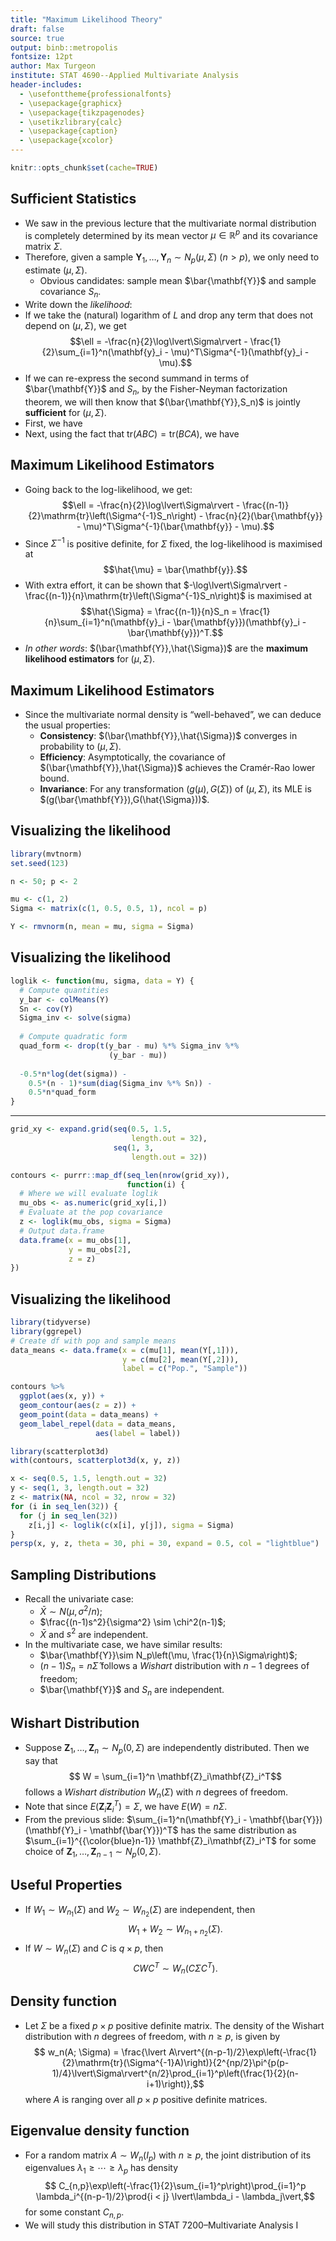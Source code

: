 ```yaml
---
title: "Maximum Likelihood Theory"
draft: false
source: true
output: binb::metropolis
fontsize: 12pt
author: Max Turgeon
institute: STAT 4690--Applied Multivariate Analysis
header-includes:
  - \usefonttheme{professionalfonts}
  - \usepackage{graphicx}
  - \usepackage{tikzpagenodes}
  - \usetikzlibrary{calc}
  - \usepackage{caption}
  - \usepackage{xcolor}
---
```


```r
knitr::opts_chunk$set(cache=TRUE)
```

## Sufficient Statistics {.allowframebreaks}

  - We saw in the previous lecture that the multivariate normal distribution is completely determined by its mean vector $\mu \in\mathbb{R}^p$ and its covariance matrix $\Sigma$.
  - Therefore, given a sample $\mathbf{Y}_1, \ldots, \mathbf{Y}_n\sim N_p(\mu, \Sigma)$ ($n > p$), we only need to estimate $(\mu,\Sigma)$. 
    + Obvious candidates: sample mean $\bar{\mathbf{Y}}$ and sample covariance $S_n$.
  - Write down the *likelihood*:
  \begin{align*} 
  L &= \prod_{i=1}^n\left(\frac{1}{\sqrt{(2\pi)^p\lvert\Sigma\rvert}}\exp\left(-\frac{1}{2}(\mathbf{y}_i - \mu)^T\Sigma^{-1}(\mathbf{y}_i - \mu)\right)\right)\\
   &= \frac{1}{(2\pi)^{np/2}\lvert\Sigma\rvert^{n/2}}\exp\left(-\frac{1}{2}\sum_{i=1}^n(\mathbf{y}_i - \mu)^T\Sigma^{-1}(\mathbf{y}_i - \mu)\right)
  \end{align*}
  - If we take the (natural) logarithm of $L$ and drop any term that does not depend on $(\mu,\Sigma)$, we get
  $$\ell = -\frac{n}{2}\log\lvert\Sigma\rvert - \frac{1}{2}\sum_{i=1}^n(\mathbf{y}_i - \mu)^T\Sigma^{-1}(\mathbf{y}_i - \mu).$$
  - If we can re-express the second summand in terms of $\bar{\mathbf{Y}}$ and $S_n$, by the Fisher-Neyman factorization theorem, we will then know that $(\bar{\mathbf{Y}},S_n)$ is jointly **sufficient** for $(\mu,\Sigma)$.
  - First, we have
  \begin{multline*}
  \sum_{i=1}^n(\mathbf{y}_i - \mu)(\mathbf{y}_i - \mu)^T = \sum_{i=1}^n(\mathbf{y}_i - \bar{\mathbf{y}} + \bar{\mathbf{y}} - \mu)(\mathbf{y}_i - \bar{\mathbf{y}} + \bar{\mathbf{y}} - \mu)^T\\
  = \sum_{i=1}^n\left((\mathbf{y}_i - \bar{\mathbf{y}})(\mathbf{y}_i - \bar{\mathbf{y}})^T + (\mathbf{y}_i - \bar{\mathbf{y}})(\bar{\mathbf{y}} - \mu)^T\right.\\
  \quad \left.+ (\bar{\mathbf{y}} - \mu)(\mathbf{y}_i - \bar{\mathbf{y}})^T + (\bar{\mathbf{y}} - \mu)(\bar{\mathbf{y}} - \mu)^T\right)\\
  = \sum_{i=1}^n(\mathbf{y}_i - \bar{\mathbf{y}})(\mathbf{y}_i - \bar{\mathbf{y}})^T + n(\bar{\mathbf{y}} - \mu)(\bar{\mathbf{y}} - \mu)^T\\
  \quad \quad= (n-1)S_n + n(\bar{\mathbf{y}} - \mu)(\bar{\mathbf{y}} - \mu)^T.\hfill
  \end{multline*}
  - Next, using the fact that $\mathrm{tr}(ABC) = \mathrm{tr}(BCA)$, we have
  \begin{align*}
  \sum_{i=1}^n(\mathbf{y}_i - \mu)^T\Sigma^{-1}(\mathbf{y}_i - \mu) &= \mathrm{tr}\left(\sum_{i=1}^n(\mathbf{y}_i - \mu)^T\Sigma^{-1}(\mathbf{y}_i - \mu)\right) \\
  &= \mathrm{tr}\left(\sum_{i=1}^n\Sigma^{-1}(\mathbf{y}_i - \mu)(\mathbf{y}_i - \mu)^T\right) \\
  &= \mathrm{tr}\left(\Sigma^{-1}\sum_{i=1}^n(\mathbf{y}_i - \mu)(\mathbf{y}_i - \mu)^T\right) \\
  &= (n-1)\mathrm{tr}\left(\Sigma^{-1}S_n\right)\\ 
  &\qquad + n\mathrm{tr}\left(\Sigma^{-1}(\bar{\mathbf{y}} - \mu)(\bar{\mathbf{y}} - \mu)^T\right) \\
  &= (n-1)\mathrm{tr}\left(\Sigma^{-1}S_n\right)\\ 
  &\qquad + n(\bar{\mathbf{y}} - \mu)^T\Sigma^{-1}(\bar{\mathbf{y}} - \mu). \\
  \end{align*}

## Maximum Likelihood Estimators 
  - Going back to the log-likelihood, we get:
  $$\ell = -\frac{n}{2}\log\lvert\Sigma\rvert - \frac{(n-1)}{2}\mathrm{tr}\left(\Sigma^{-1}S_n\right) - \frac{n}{2}(\bar{\mathbf{y}} - \mu)^T\Sigma^{-1}(\bar{\mathbf{y}} - \mu).$$
  - Since $\Sigma^{-1}$ is positive definite, for $\Sigma$ fixed, the log-likelihood is maximised at
  $$\hat{\mu} = \bar{\mathbf{y}}.$$
  - With extra effort, it can be shown that $-\log\lvert\Sigma\rvert - \frac{(n-1)}{n}\mathrm{tr}\left(\Sigma^{-1}S_n\right)$ is maximised at
  $$\hat{\Sigma} = \frac{(n-1)}{n}S_n = \frac{1}{n}\sum_{i=1}^n(\mathbf{y}_i - \bar{\mathbf{y}})(\mathbf{y}_i - \bar{\mathbf{y}})^T.$$
  - *In other words*: $(\bar{\mathbf{Y}},\hat{\Sigma})$ are the **maximum likelihood estimators** for $(\mu,\Sigma)$.
  
## Maximum Likelihood Estimators

  - Since the multivariate normal density is "well-behaved", we can deduce the usual properties:
    + **Consistency**: $(\bar{\mathbf{Y}},\hat{\Sigma})$ converges in probability to $(\mu,\Sigma)$.
    + **Efficiency**: Asymptotically, the covariance of $(\bar{\mathbf{Y}},\hat{\Sigma})$ achieves the Cramér-Rao lower bound.
    + **Invariance**: For any transformation $(g(\mu),G(\Sigma))$ of $(\mu,\Sigma)$, its MLE is $(g(\bar{\mathbf{Y}}),G(\hat{\Sigma}))$.
    
## Visualizing the likelihood

```r
library(mvtnorm)
set.seed(123)

n <- 50; p <- 2

mu <- c(1, 2)
Sigma <- matrix(c(1, 0.5, 0.5, 1), ncol = p)

Y <- rmvnorm(n, mean = mu, sigma = Sigma)
```

## Visualizing the likelihood

```r
loglik <- function(mu, sigma, data = Y) {
  # Compute quantities
  y_bar <- colMeans(Y)
  Sn <- cov(Y)
  Sigma_inv <- solve(sigma)
  
  # Compute quadratic form
  quad_form <- drop(t(y_bar - mu) %*% Sigma_inv %*% 
                      (y_bar - mu))
  
  -0.5*n*log(det(sigma)) -
    0.5*(n - 1)*sum(diag(Sigma_inv %*% Sn)) -
    0.5*n*quad_form
}
```

---

```r
grid_xy <- expand.grid(seq(0.5, 1.5, 
                           length.out = 32), 
                       seq(1, 3, 
                           length.out = 32))

contours <- purrr::map_df(seq_len(nrow(grid_xy)), 
                          function(i) {
  # Where we will evaluate loglik
  mu_obs <- as.numeric(grid_xy[i,])
  # Evaluate at the pop covariance
  z <- loglik(mu_obs, sigma = Sigma)
  # Output data.frame
  data.frame(x = mu_obs[1],
             y = mu_obs[2],
             z = z)
})
```

## Visualizing the likelihood {.allowframebreaks}

```r
library(tidyverse)
library(ggrepel)
# Create df with pop and sample means
data_means <- data.frame(x = c(mu[1], mean(Y[,1])),
                         y = c(mu[2], mean(Y[,2])),
                         label = c("Pop.", "Sample"))
```


```r
contours %>% 
  ggplot(aes(x, y)) + 
  geom_contour(aes(z = z)) + 
  geom_point(data = data_means) +
  geom_label_repel(data = data_means,
                   aes(label = label))
```

```r
library(scatterplot3d)
with(contours, scatterplot3d(x, y, z))
```

```r
x <- seq(0.5, 1.5, length.out = 32)
y <- seq(1, 3, length.out = 32)
z <- matrix(NA, ncol = 32, nrow = 32)
for (i in seq_len(32)) {
  for (j in seq_len(32))
    z[i,j] <- loglik(c(x[i], y[j]), sigma = Sigma)
}
persp(x, y, z, theta = 30, phi = 30, expand = 0.5, col = "lightblue")
```

## Sampling Distributions

  - Recall the univariate case:
    + $\bar{X} \sim N\left(\mu, \sigma^2/n\right)$;
    + $\frac{(n-1)s^2}{\sigma^2} \sim \chi^2(n-1)$;
    + $\bar{X}$ and $s^2$ are independent.
  - In the multivariate case, we have similar results:
    + $\bar{\mathbf{Y}}\sim N_p\left(\mu, \frac{1}{n}\Sigma\right)$;
    + $(n-1)S_n = n\hat{\Sigma}$ follows a *Wishart* distribution with $n-1$ degrees of freedom;
    + $\bar{\mathbf{Y}}$ and $S_n$ are independent.
    
## Wishart Distribution

  - Suppose $\mathbf{Z}_1, \ldots, \mathbf{Z}_n\sim N_p(0, \Sigma)$ are independently distributed. Then we say that 
  $$ W = \sum_{i=1}^n \mathbf{Z}_i\mathbf{Z}_i^T$$
  follows a *Wishart distribution* $W_n(\Sigma)$ with $n$ degrees of freedom.
  - Note that since $E(\mathbf{Z}_i\mathbf{Z}_i^T) = \Sigma$, we have $E(W) = n\Sigma$.
  - From the previous slide: $\sum_{i=1}^n(\mathbf{Y}_i - \mathbf{\bar{Y}})(\mathbf{Y}_i - \mathbf{\bar{Y}})^T$ has the same distribution as $\sum_{i=1}^{{\color{blue}n-1}} \mathbf{Z}_i\mathbf{Z}_i^T$ for some choice of $\mathbf{Z}_1, \ldots, \mathbf{Z}_{n-1}\sim N_p(0,\Sigma)$.
    
## Useful Properties

  - If $W_1 \sim W_{n_1}(\Sigma)$ and $W_2 \sim W_{n_2}(\Sigma)$ are independent, then 
  $$ W_1 + W_2 \sim W_{n_1 + n_2}(\Sigma).$$
  - If $W \sim W_{n}(\Sigma)$ and $C$ is $q\times p$, then
  $$ CWC^T \sim W_n(C\Sigma C^T).$$
  
## Density function

  - Let $\Sigma$ be a fixed $p\times p$ positive definite matrix. The density of the Wishart distribution with $n$ degrees of freedom, with $n \geq p$, is given by
  $$ w_n(A; \Sigma) = \frac{\lvert A\rvert^{(n-p-1)/2}\exp\left(-\frac{1}{2}\mathrm{tr}(\Sigma^{-1}A)\right)}{2^{np/2}\pi^{p(p-1)/4}\lvert\Sigma\rvert^{n/2}\prod_{i=1}^p\left(\frac{1}{2}(n-i+1)\right)},$$
  where $A$ is ranging over all $p\times p$ positive definite matrices.
  
## Eigenvalue density function

  - For a random matrix $A \sim W_{n}(I_p)$ with $n\geq p$, the joint distribution of its eigenvalues $\lambda_1 \geq \cdots \geq \lambda_p$ has density
  $$ C_{n,p}\exp\left(-\frac{1}{2}\sum_{i=1}^p\right)\prod_{i=1}^p \lambda_i^{(n-p-1)/2}\prod{i < j} \lvert\lambda_i - \lambda_j\vert,$$
  for some constant $C_{n,p}$.
  - We will study this distribution in STAT 7200--Multivariate Analysis I
  